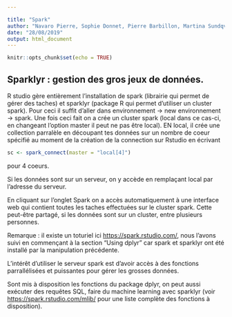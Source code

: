 ```yaml
---

title: "Spark"
author: "Navaro Pierre, Sophie Donnet, Pierre Barbillon, Martina Sundqvist, Timothée Tabouy"
date: "28/08/2019"
output: html_document
---
```


```r
knitr::opts_chunk$set(echo = TRUE)
```

## Sparklyr : gestion des gros jeux de données.

R studio gère entièrement l'installation de spark (librairie qui permet de gérer des taches) et sparklyr (package R qui permet d'utiliser un cluster spark). Pour ceci il suffit d'aller dans environnement -> new environnement -> spark.
Une fois ceci fait on a crée un cluster spark (local dans ce cas-ci, en changeant l'option master il peut ne pas être local). EN local, il crée une collection parralèle en découpant tes données sur un nombre de coeur spécifié au moment de la création de la connection sur Rstudio en écrivant 

```r
sc <- spark_connect(master = "local[4]")
```
pour 4 coeurs.

Si les données sont sur un serveur, on y accède en remplaçant local par l'adresse du serveur.

En cliquant sur l'onglet Spark on a accès automatiquement à une interface web qui contient toutes les taches effectuées sur le cluster spark. Cette peut-être partagé, si les données sont sur un cluster, entre plusieurs personnes. 

Remarque : il existe un toturiel ici <https://spark.rstudio.com/>, nous l'avons suivi en commençant à la section "Using dplyr" car spark et sparklyr ont été installé par la manipulation précédente.

L'intérêt d'utiliser le serveur spark est d'avoir accès à des fonctions parrallélisées et puissantes pour gérer les grosses données.

Sont mis à disposition les fonctions du package dplyr, on peut aussi exécuter des requêtes SQL, faire du machine learning avec sparklyr (voir <https://spark.rstudio.com/mlib/> pour une liste complète des fonctions à disposition).





